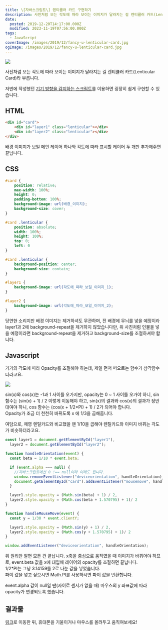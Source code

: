 ```yaml
---
title: \[자바스크립트\] 렌티큘러 카드 구현하기
description: 사진처럼 보는 각도에 따라 보이는 이미지가 달라지는 걸 렌티큘러 카드(Lenticular Card)라 부릅니다. 저번에 작성했던 기기 방향을 감지하는 스크립트를 이용하면 굉장히 쉽게 구현할 수 있습니다. HTML &lt;div id=&quot;card&quot;&gt;     &lt;div id=&quot;layer1&quot; class=&quot;lenticular&quot;&gt;&lt;/div&gt;     &lt;div id=&quot;layer2&quot; class=&quot;lenticular&quot;&gt;&lt;/div&gt; &lt;/div&gt; 배경 이미지가 보일 메인 레이어 하나와 각도에 따라 표시할 레이어 두 개만 추가해주면 끝납니다. CSS #card {     position: relative;     max-width: 100%;     height: 0;     padding-bottom: 100%;     background-image: url(배경_이미지);     background-size: cover; } #card .lenticular {     position: absolute;     width: 100%;
date:
  posted: 2019-12-20T14:17:00.000Z
  modified: 2023-11-19T07:56:00.000Z
tags:
  - JavaScript
coverImage: /images/2019/12/fancy-u-lenticular-card.jpg
ogImage: /images/2019/12/fancy-u-lenticular-card.jpg
---
```


![](/images/2019/12/fancy-u-lenticular-card.jpg)

사진처럼 보는 각도에 따라 보이는 이미지가 달라지는 걸 렌티큘러 카드(Lenticular Card)라 부릅니다.

저번에 작성했던 [기기 방향을 감지하는 스크립트](https://marshallku.com/web/tips/%ec%9e%90%eb%b0%94%ec%8a%a4%ed%81%ac%eb%a6%bd%ed%8a%b8-%ea%b8%b0%ea%b8%b0-%eb%b0%a9%ed%96%a5-%ea%b0%90%ec%a7%80%ed%95%98%ea%b8%b0)를 이용하면 굉장히 쉽게 구현할 수 있습니다.

## HTML

```html
<div id="card">
    <div id="layer1" class="lenticular"></div>
    <div id="layer2" class="lenticular"></div>
</div>
```

배경 이미지가 보일 메인 레이어 하나와 각도에 따라 표시할 레이어 두 개만 추가해주면 끝납니다.

## CSS

```css
#card {
    position: relative;
    max-width: 100%;
    height: 0;
    padding-bottom: 100%;
    background-image: url(배경_이미지);
    background-size: cover;
}

#card .lenticular {
    position: absolute;
    width: 100%;
    height: 100%;
    top: 0;
    left: 0
}

#card .lenticular {
    background-position: center;
    background-size: contain;
}

#layer1 {
    background-image: url(각도에_따라_보일_이미지_1);
}

#layer2 {
    background-image: url(각도에_따라_보일_이미지_2);
}
```

당연한 소리지만 배경 이미지는 제거하셔도 무관하며, 전 배경에 무늬를 넣을 예정이라 layer1과 2에 background-repeat을 제거하지 않았습니다만, 위 사진처럼 인물을 넣을 예정이라면 background-repeat을 제거하고 background-size를 조절하셔야 합니다.

## Javascript

기기의 각도에 따라 Opacity를 조절해야 하는데, 제일 먼저 떠오르는 함수가 삼각함수더라고요.

![](/images/2019/12/opacity-graph.png)

sin(x)와 cos(x)는 -1과 1 사이를 오가지만, opacity는 0 \~ 1 사이를 오가야 하니, sin 함수는 (sin(x) + 1) / 2 이렇게 이동해야 하고, sin(x)의 결과와 cos(x)의 결과가 정반대여야 하니, cos 함수는 (cos(x + 1/2\*PI) + 1) / 2가 되어야 합니다.  
Opacity가 조금 더 천천히 바뀌도록 x 에 1/3을 곱해줍니다.

여담으로, 채영 렌틸카드와 비교했을 땐 1/10을 곱해야 렌틸카드와 이미지 바뀌는 각도가 비슷하더라고요.

```js
const layer1 = document.getElementById("layer1"),
  layer2 = document.getElementById("layer2");

function handleOrientation(event) {
  const beta = 1/10 * event.beta;

  if (event.alpha === null) {
    //자바스크립트에선 0 !== null이라 이래도 됩니다.
    window.removeEventListener("deviceorientation", handleOrientation),
    document.getElementById("card").addEventListener("mousemove", handleMouseMove);
  }

  layer1.style.opacity = (Math.sin(beta) + 1) / 2,
  layer2.style.opacity = (Math.cos(beta + 1.570795) + 1)/ 2
}

function handleMouseMove(event) {
  const y = 1/30 * event.clientY;

  layer1.style.opacity = (Math.sin(y) + 1) / 2,
  layer2.style.opacity = (Math.cos(y + 1.570795) + 1)/ 2
}

window.addEventListener("deviceorientation", handleOrientation);
```

위 원리만 알면 모든 건 끝납니다. x축을 중심으로 움직였을 때 이미지가 바뀌어야 하므로, event.beta 값을 x에 대입해 레이어의 opacity를 조절하면 끝납니다.  
1/2\*PI는 그냥 3.14159를 2로 나눈 값을 넣었습니다.  
파이 값을 넣고 싶으시면 Math.PI를 사용하시면 파이 값을 반환합니다.

event.alpha 값이 null일 땐(자이로 센서가 없을 때) 마우스의 y 좌표값에 따라 opacity가 변경되도록 했습니다.

## 결과물

[링크](https://marshall-ku.github.io/lenticular-card/)로 이동한 뒤, 휴대폰을 기울이거나 마우스를 올려두고 움직여보세요!
